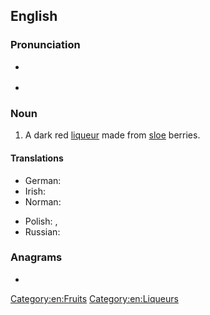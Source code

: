 {{also|sloeg in}}
==English==
{{wikipedia}}

===Pronunciation===
* {{a|UK}} {{IPA|en|/ˈsləʊ ˌdʒɪn/}}
* {{a|US}} {{IPA|en|/ˈsloʊ ˌdʒɪn/}}

===Noun===
{{en-noun|~}}

# A dark red [[liqueur]] made from [[sloe]] berries.

====Translations====
{{trans-top|liqueur}}
* German: {{t|de|Schlehenlikör|m}}
* Irish: {{t|ga|biotáille airní|f}}
* Norman: {{t|nrf|dginne sus des preunelles|m}} {{qualifier|Jersey}}
{{trans-mid}}
* Polish: {{t+|pl|jałowcówka|f}}, {{t|pl|tarniówka|f}}
* Russian: {{t-check|ru|[[терно́вый]] [[джи́н]]|m}} {{attention|ru|2=was "[[терновый]] [[джин]]" - assumed sum-of-parts; if an idiom, remove the wikilinks to the individual words. see [[User:Kephir/gadgets/xte#Translation_fixing]]}}
{{trans-bottom}}

===Anagrams===
* {{anagrams|en|a=egilnos|Oesling|eloigns|legions|lignose|lingoes|longies|ogle-ins|single-O}}

[[Category:en:Fruits]]
[[Category:en:Liqueurs]]
